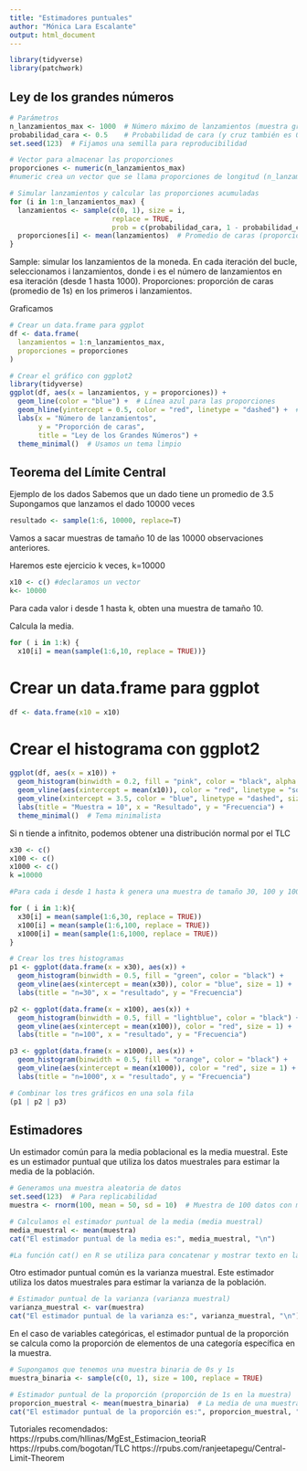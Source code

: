 ---
title: "Estimadores puntuales"
author: "Mónica Lara Escalante"
output: html_document
---

```{r}
library(tidyverse)
library(patchwork)
```

## Ley de los grandes números
```{r}
# Parámetros
n_lanzamientos_max <- 1000  # Número máximo de lanzamientos (muestra grande)
probabilidad_cara <- 0.5    # Probabilidad de cara (y cruz también es 0.5)
set.seed(123)  # Fijamos una semilla para reproducibilidad

```


```{r}
# Vector para almacenar las proporciones
proporciones <- numeric(n_lanzamientos_max)
#numeric crea un vector que se llama proporciones de longitud (n_lanzamientos_max)
```


```{r}
# Simular lanzamientos y calcular las proporciones acumuladas
for (i in 1:n_lanzamientos_max) {
  lanzamientos <- sample(c(0, 1), size = i, 
                         replace = TRUE, 
                         prob = c(probabilidad_cara, 1 - probabilidad_cara))
  proporciones[i] <- mean(lanzamientos)  # Promedio de caras (proporción de 1s)
}
```

Sample: simular los lanzamientos de la moneda. En cada iteración del bucle, seleccionamos i lanzamientos, donde i es el número de lanzamientos en esa iteración (desde 1 hasta 1000).
Proporciones: proporción de caras (promedio de 1s) en los primeros i lanzamientos.

Graficamos
```{r}
# Crear un data.frame para ggplot
df <- data.frame(
  lanzamientos = 1:n_lanzamientos_max,
  proporciones = proporciones
)
```

```{r}
# Crear el gráfico con ggplot2
library(tidyverse)
ggplot(df, aes(x = lanzamientos, y = proporciones)) +
  geom_line(color = "blue") +  # Línea azul para las proporciones
  geom_hline(yintercept = 0.5, color = "red", linetype = "dashed") +  # Línea roja en y=0.5
  labs(x = "Número de lanzamientos", 
       y = "Proporción de caras", 
       title = "Ley de los Grandes Números") +
  theme_minimal()  # Usamos un tema limpio
```

## Teorema del Límite Central 

Ejemplo de los dados
Sabemos que un dado tiene un promedio de 3.5
Supongamos que lanzamos el dado 10000 veces

```{r}
resultado <- sample(1:6, 10000, replace=T)
```

Vamos a sacar muestras de tamaño 10 de las 10000 observaciones anteriores.

Haremos este ejercicio k veces, k=10000

```{r}
x10 <- c() #declaramos un vector
k<- 10000
```

Para cada valor i desde 1 hasta k, obten una muestra de tamaño 10.

Calcula la media. 

```{r}
for ( i in 1:k) {
  x10[i] = mean(sample(1:6,10, replace = TRUE))}
```

# Crear un data.frame para ggplot

```{r}
df <- data.frame(x10 = x10)
```

# Crear el histograma con ggplot2
```{r}
ggplot(df, aes(x = x10)) +
  geom_histogram(binwidth = 0.2, fill = "pink", color = "black", alpha = 0.7) +  # Histograma
  geom_vline(aes(xintercept = mean(x10)), color = "red", linetype = "solid", size = 1) +  # Línea en la media muestral
  geom_vline(xintercept = 3.5, color = "blue", linetype = "dashed", size = 1) +  # Línea en el valor esperado
  labs(title = "Muestra = 10", x = "Resultado", y = "Frecuencia") +
  theme_minimal()  # Tema minimalista
```

Si n tiende a infitnito, podemos obtener una distribución normal por el TLC
```{r}
x30 <- c()
x100 <- c()
x1000 <- c()
k =10000

#Para cada i desde 1 hasta k genera una muestra de tamaño 30, 100 y 1000 con números del 1 al 6 con reemplazo. Calcula la media para cada uno.

for ( i in 1:k){ 
  x30[i] = mean(sample(1:6,30, replace = TRUE))
  x100[i] = mean(sample(1:6,100, replace = TRUE))
  x1000[i] = mean(sample(1:6,1000, replace = TRUE))
}

```

```{r}
# Crear los tres histogramas
p1 <- ggplot(data.frame(x = x30), aes(x)) +
  geom_histogram(binwidth = 0.5, fill = "green", color = "black") +
  geom_vline(aes(xintercept = mean(x30)), color = "blue", size = 1) +
  labs(title = "n=30", x = "resultado", y = "Frecuencia")

p2 <- ggplot(data.frame(x = x100), aes(x)) +
  geom_histogram(binwidth = 0.5, fill = "lightblue", color = "black") +
  geom_vline(aes(xintercept = mean(x100)), color = "red", size = 1) +
  labs(title = "n=100", x = "resultado", y = "Frecuencia")

p3 <- ggplot(data.frame(x = x1000), aes(x)) +
  geom_histogram(binwidth = 0.5, fill = "orange", color = "black") +
  geom_vline(aes(xintercept = mean(x1000)), color = "red", size = 1) +
  labs(title = "n=1000", x = "resultado", y = "Frecuencia")

```

```{r}
# Combinar los tres gráficos en una sola fila
(p1 | p2 | p3)
```

## Estimadores 

Un estimador común para la media poblacional es la media muestral. Este es un estimador puntual que utiliza los datos muestrales para estimar la media de la población.

```{r}
# Generamos una muestra aleatoria de datos
set.seed(123)  # Para replicabilidad
muestra <- rnorm(100, mean = 50, sd = 10)  # Muestra de 100 datos con media 50 y desviación estándar 10
```

```{r}
# Calculamos el estimador puntual de la media (media muestral)
media_muestral <- mean(muestra)
cat("El estimador puntual de la media es:", media_muestral, "\n")

#La función cat() en R se utiliza para concatenar y mostrar texto en la consola.
```

Otro estimador puntual común es la varianza muestral. Este estimador utiliza los datos muestrales para estimar la varianza de la población.

```{r}
# Estimador puntual de la varianza (varianza muestral)
varianza_muestral <- var(muestra)
cat("El estimador puntual de la varianza es:", varianza_muestral, "\n")
```

En el caso de variables categóricas, el estimador puntual de la proporción se calcula como la proporción de elementos de una categoría específica en la muestra.
```{r}
# Supongamos que tenemos una muestra binaria de 0s y 1s
muestra_binaria <- sample(c(0, 1), size = 100, replace = TRUE)
```

```{r}
# Estimador puntual de la proporción (proporción de 1s en la muestra)
proporcion_muestral <- mean(muestra_binaria)  # La media de una muestra binaria es igual a la proporción de 1s
cat("El estimador puntual de la proporción es:", proporcion_muestral, "\n")
```

Tutoriales recomendados:
https://rpubs.com/hllinas/MgEst_Estimacion_teoriaR
https://rpubs.com/bogotan/TLC
https://rpubs.com/ranjeetapegu/Central-Limit-Theorem
